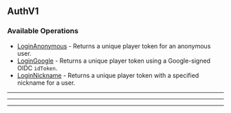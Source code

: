 
## AuthV1

### Available Operations

* [LoginAnonymous](/resources/auth_v1/login_anonymous) - Returns a unique player token for an anonymous user.
* [LoginGoogle](/resources/auth_v1/login_google) - Returns a unique player token using a Google-signed OIDC `idToken`.
* [LoginNickname](/resources/auth_v1/login_nickname) - Returns a unique player token with a specified nickname for a user.

---
<LoginAnonymous />

---
<LoginGoogle />

---
<LoginNickname />
